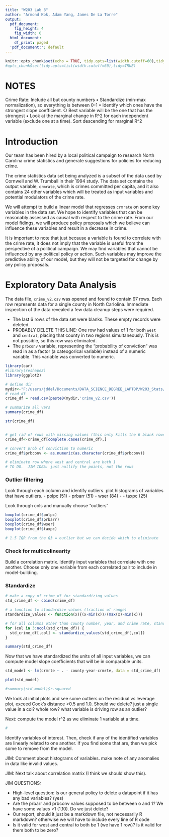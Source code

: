 ```yaml
---
title: "W203 Lab 3"
author: "Armond Kok, Adam Yang, James De La Torre"
output:
  pdf_document:
    fig_height: 4
    fig_width: 6
  html_document:
    df_print: paged
  'pdf_document:': default
---
```


```r
knitr::opts_chunk$set(echo = TRUE, tidy.opts=list(width.cutoff=60),tidy=TRUE)
#opts_chunk$set(tidy.opts=list(width.cutoff=60),tidy=TRUE)
```



# NOTES

Crime Rate: Include all but county numbers
    • Standardize (min-max normalization), so everything is between 0-1
    • Identify which ones have the strongest slope coefficient.
        ○ Best variable will be the one that has the strongest
    • Look at the marginal change in R^2 for each independent variable (exclude one at a time).
Sort descending for marginal R^2





# Introduction

Our team has been hired by a local political campaign to research North Carolina crime statistics and generate suggestions for policies for reducing crime.

The crime statistics data set being analyzed is a subset of the data used by Cornwell and W. Trumball in their 1994 study.  The data set contains the output variable, `crmrate`, which is crimes committed per capita, and it also contains 24 other variables which will be treated as input variables and potential modulators of the crime rate.

We will attempt to build a linear model that regresses `crmrate` on some key variables in the data set.  We hope to identify variables that can be reasonably assessed as causal with respect to the crime rate.  From our model fidings, we will produce policy proposals which we believe can influence these variables and result in a decrease in crime.  

It is important to note that just because a variable is found to correlate with the crime rate, it does not imply that the variable is useful from the perspective of a political campaign.  We may find variables that cannot be influenced by any political policy or action.  Such variables may improve the predictive ability of our model, but they will not be targeted for change by any policy proposals.


# Exploratory Data Analysis



The data file, `crime_v2.csv` was opened and found to contain 97 rows.  Each row represents data for a single county in North Carlolina.  Immediate inspection of the data revealed a few data cleanup steps were required.

- The last 6 rows of the data set were blanks.  These empty records were deleted.
- PROBABLY DELETE THIS LINE: One row had values of 1 for both `west` and `central`, placing that county in two regions simultaneously.  This is not possible, so this row was eliminated.
- The `prbconv` variable, representing the "probability of conviction" was read in as a factor (a cateogorical variable) instead of a numeric variable.  This variable was converted to numeric.



```R
library(car)
#library(reshape2)
library(ggplot2)

# define dir
mydir<-"F:/users/jddel/Documents/DATA_SCIENCE_DEGREE_LAPTOP/W203_Stats/Lab_03/"
# read df
crime_df = read.csv(paste0(mydir,'crime_v2.csv'))

# summarize all vars
summary(crime_df)

str(crime_df)


# get rid of rows with missing values (this only kills the 6 blank rows)
crime_df<-crime_df[complete.cases(crime_df),]

# convert prob of conviction to numeric
crime_df$prbconv <- as.numeric(as.character(crime_df$prbconv))

# eliminate row where west and central are both 1
# TO DO.  JIM IDEA: just nullify the points, not the rows

```


### Outlier filtering

Look through each column and identify outliers.
plot histograms of variables that have outliers.
- polpc (51)
- prbarr (51)
- wser (84)
  - 
- taxpc (25)


Look through cols and manually choose "outliers"



```R

boxplot(crime_df$polpc)
boxplot(crime_df$prbarr)
boxplot(crime_df$wser)
boxplot(crime_df$taxpc)

# 1.5 IQR from the Q3 = outlier but we can decide which to eliminate
```





### Check for multicolinearity

Build a correlation matrix.
Identify input variables that correlate with one another. 
Choose only one variable from each correlated pair to include in model-building.


### Standardize

```R

# make a copy of crime_df for standardizing values
std_crime_df <- cbind(crime_df)

# a function to standardize values (fraction of range)
standardize_values <- function(x){(x-min(x))/(max(x)-min(x))}

# for all columns other than county number, year, and crime rate, standardize between 0 and 1
for (col in 3:ncol(std_crime_df)) {
  std_crime_df[,col] <- standardize_values(std_crime_df[,col])
}

summary(std_crime_df)

```

Now that we have standardized the units of all input variables, we can compute model slope coefficients that will be in comparable units.


```R

std_model <- lm(crmrte ~ . - county-year-crmrte, data = std_crime_df)

plot(std_model)

#summary(std_model)$r.squared
```

We look at initial plots and see some outliers on the residual vs leverage plot, exceed Cook's distance >0.5 and 1.0.
Should we delete? just a single value in a col? whole row?  what variable is driving row as an outlier?


Next: compute the model r^2 as we eliminate 1 variable at a time.

```R
#
```


Identify variables of interest.  Then, check if any of the identified variables are linearly related to one another.  If you find some that are, then we pick some to remove from the model.





JIM: Comment about histograms of variables. make note of any anomalies in data like invalid values.

JIM: Next talk about correlation matrix (I think we should show this).


JIM QUESTIONS:

- High-level question: Is our general policy to delete a datapoint if it has
  any bad variables? (yes)
- Are the prbarr and prbconv values supposed to be between o and 1? We have some values >1 (1,10).  Do we just delete?
- Our report, should it just be a markdown file, not necessarily R markdown?  otherwise we will have to include every line of R code
- Is it valid for west and central to both be 1 (we have 1 row)?  Is it valid for them both to be zero?



